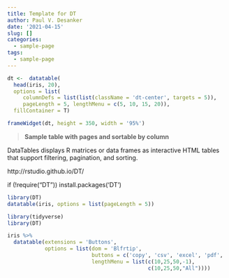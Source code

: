 ```yaml
---
title: Template for DT
author: Paul V. Desanker
date: '2021-04-15'
slug: []
categories:
  - sample-page
tags:
  - sample-page
---
```

```r
dt <-  datatable(
  head(iris, 20), 
  options = list(
     columnDefs = list(list(className = 'dt-center', targets = 5)),
     pageLength = 5, lengthMenu = c(5, 10, 15, 20)),
  fillContainer = T)

frameWidget(dt, height = 350, width = '95%')

```


> **Sample table with pages and sortable by column**

DataTables displays R matrices or data frames as interactive HTML tables that support filtering, pagination, and sorting.

http://rstudio.github.io/DT/

if (!require("DT")) install.packages('DT')

```r
library(DT)
datatable(iris, options = list(pageLength = 5))
```

```r
library(tidyverse)
library(DT)

iris %>%
  datatable(extensions = 'Buttons',
            options = list(dom = 'Blfrtip',
                           buttons = c('copy', 'csv', 'excel', 'pdf', 'print'),
                           lengthMenu = list(c(10,25,50,-1),
                                             c(10,25,50,"All"))))
                                             
```                                        



